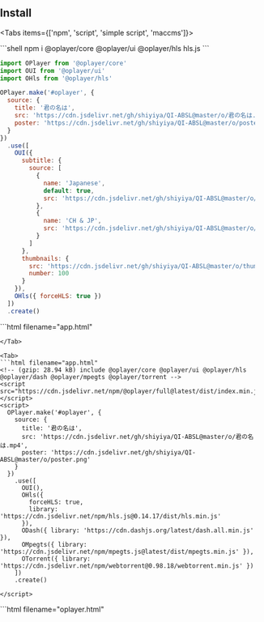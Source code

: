 
## Install

<Tabs items={['npm', 'script', 'simple script', 'maccms']}>

<Tab>
```shell
npm i @oplayer/core @oplayer/ui @oplayer/hls hls.js
```

```js filename="app.js"
import OPlayer from '@oplayer/core'
import OUI from '@oplayer/ui'
import OHls from '@oplayer/hls'

OPlayer.make('#oplayer', {
  source: {
    title: '君の名は',
    src: 'https://cdn.jsdelivr.net/gh/shiyiya/QI-ABSL@master/o/君の名は.mp4',
    poster: 'https://cdn.jsdelivr.net/gh/shiyiya/QI-ABSL@master/o/poster.png'
  }
})
  .use([
    OUI({
      subtitle: {
        source: [
          {
            name: 'Japanese',
            default: true,
            src: 'https://cdn.jsdelivr.net/gh/shiyiya/QI-ABSL@master/o/君の名は-jp.srt'
          },
          {
            name: 'CH & JP',
            src: 'https://cdn.jsdelivr.net/gh/shiyiya/QI-ABSL@master/o/君の名は.srt'
          }
        ]
      },
      thumbnails: {
        src: 'https://cdn.jsdelivr.net/gh/shiyiya/QI-ABSL@master/o/thumbnails.jpg',
        number: 100
      }
    }),
    OHls({ forceHLS: true })
  ])
  .create()
```

</Tab>

<Tab>
```html filename="app.html"
<script src="https://cdn.jsdelivr.net/npm/@oplayer/core@latest/dist/index.min.js"></script>
<script src="https://cdn.jsdelivr.net/npm/@oplayer/ui@latest/dist/index.min.js"></script>
<script src="https://cdn.jsdelivr.net/npm/@oplayer/hls@latest/dist/index.min.js"></script>

<script>
  OPlayer.make('#oplayer', {
    source: {
      title: '君の名は',
      src: 'https://cdn.jsdelivr.net/gh/shiyiya/QI-ABSL@master/o/君の名は.mp4',
      poster: 'https://cdn.jsdelivr.net/gh/shiyiya/QI-ABSL@master/o/poster.png'
    }
  })
    .use([
      OUI({
        subtitle: {
          source: [
            {
              name: 'Japanese',
              default: true,
              src: 'https://cdn.jsdelivr.net/gh/shiyiya/QI-ABSL@master/o/君の名は-jp.srt',
            },
            {
              name: 'CH & JP',
              src: 'https://cdn.jsdelivr.net/gh/shiyiya/QI-ABSL@master/o/君の名は.srt',
            }
          ]
        },
        thumbnails: {
          src: 'https://cdn.jsdelivr.net/gh/shiyiya/QI-ABSL@master/o/thumbnails.jpg',
          number: 100
        }
      }),
      OHls({
        forceHLS: true,
        // will lazy load hls.js
        library: 'https://cdn.jsdelivr.net/npm/hls.js@0.14.17/dist/hls.min.js'
      })
    ])
    .create()
</script>

````
</Tab>

<Tab>
```html filename="app.html"
<!-- (gzip: 28.94 kB) include @oplayer/core @oplayer/ui @oplayer/hls @oplayer/dash @oplayer/mpegts @oplayer/torrent -->
<script src="https://cdn.jsdelivr.net/npm/@oplayer/full@latest/dist/index.min.js"></script>
<script>
  OPlayer.make('#oplayer', {
    source: {
      title: '君の名は',
      src: 'https://cdn.jsdelivr.net/gh/shiyiya/QI-ABSL@master/o/君の名は.mp4',
      poster: 'https://cdn.jsdelivr.net/gh/shiyiya/QI-ABSL@master/o/poster.png'
    }
  })
    .use([
      OUI(),
      OHls({
        forceHLS: true,
        library: 'https://cdn.jsdelivr.net/npm/hls.js@0.14.17/dist/hls.min.js'
      }),
      ODash({ library: 'https://cdn.dashjs.org/latest/dash.all.min.js' }),
      OMpegts({ library: 'https://cdn.jsdelivr.net/npm/mpegts.js@latest/dist/mpegts.min.js' }),
      OTorrent({ library: 'https://cdn.jsdelivr.net/npm/webtorrent@0.98.18/webtorrent.min.js' })
    ])
    .create()

</script>
````

</Tab>

<Tab>
```html filename="oplayer.html"
<!--
1. 上传至苹果CMS的目录“/static/player/”
2.登录苹果CMS后台：“视频→播放器→添加”
3.基本设置好了以后，点击“播放器代码”，并粘贴：
MacPlayer.Html = '<iframe border="0" src="'+maccms.path+'/static/player/oplayer.html" width="100%" height="100%" marginWidth="0" frameSpacing="0" marginHeight="0" frameBorder="0" scrolling="no" vspale="0" noResize></iframe>';
MacPlayer.Show();
-->
<!DOCTYPE html>
<html>
  <head>
    <title>OPlayer</title>
    <meta charset="UTF-8" />
    <meta http-equiv="X-UA-Compatible" content="IE=edge" />
    <meta http-equiv="Access-Control-Allow-Origin" content="*" />
    <meta name="referrer" content="never" />
    <meta content="width=device-width,initial-scale=1.0,maximum-scale=1.0,user-scalable=no" name="viewport" />
    <style>
      html,
      body {
        width: 100%;
        height: 100%;
        padding: 0;
        margin: 0;
      }
    </style>
    <script src="https://cdn.jsdelivr.net/npm/@oplayer/full@latest/dist/index.min.js"></script>
  </head>
  <body marginwidth="0" marginheight="0">
    <div id="oplayer"></div>
    <script type="text/javascript">
      var player = OPlayer.make('#oplayer', {
        source: {
          // title: '',
          // poster: ''
          src: parent.MacPlayer.PlayUrl
        },
        autoplay: true
      })
        .use([
          OUI({
            theme: {
              primaryColor: '#6668ab',
              controller: {
                slideToSeek: 'always'
              }
            },
            keyboard: { global: true },
            screenshot: true,
            pictureInPicture: true
          }),
          OHls({
            forceHLS: true,
            library: 'https://cdn.jsdelivr.net/npm/hls.js@0.14.17/dist/hls.min.js'
          }),
          ODash({ library: 'https://cdn.dashjs.org/latest/dash.all.min.js' }),
          OMpegts({ library: 'https://cdn.jsdelivr.net/npm/mpegts.js@latest/dist/mpegts.min.js' }),
          OTorrent({ library: 'https://cdn.jsdelivr.net/npm/webtorrent@0.98.18/webtorrent.min.js' })
        ])
        .create()

      if (parent.MacPlayer.PlayLinkNext != '') {
        player.on('ended', function () {
          top.location.href = parent.MacPlayer.PlayLinkNext
        })
      }
    </script>

  </body>
</html>
```
</Tab>

</Tabs>
